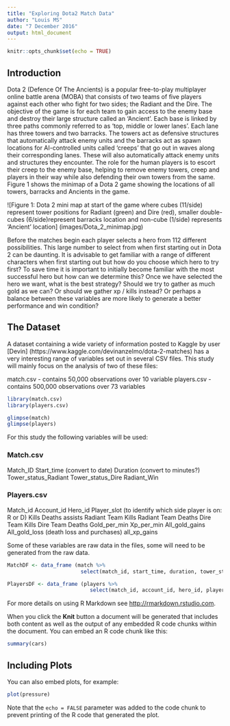 ```yaml
---
title: "Exploring Dota2 Match Data"
author: "Louis MS"
date: "7 December 2016"
output: html_document
---
```


```r
knitr::opts_chunk$set(echo = TRUE)
```

## Introduction

Dota 2 (Defence Of The Ancients) is a popular free-to-play multiplayer online battle arena (MOBA) that consists of two teams of five players against each other who fight for two sides; the Radiant and the Dire.  The objective of the game is for each team to gain access to the enemy base and destroy their large structure called an ‘Ancient’.  Each base is linked by three paths commonly referred to as ‘top, middle or lower lanes’.  Each lane has three towers and two barracks.  The towers act as defensive structures that automatically attack enemy units and the barracks act as spawn locations for AI-controlled units called ‘creeps’ that go out in waves along their corresponding lanes.  These will also automatically attack enemy units and structures they encounter.  The role for the human players is to escort their creep to the enemy base, helping to remove enemy towers, creep and players in their way while also defending their own towers from the same.  Figure 1 shows the minimap of a Dota 2 game showing the locations of all towers, barracks and Ancients in the game.

![Figure 1: Dota 2 mini map at start of the game where cubes (11/side) represent tower positions for Radiant (green) and Dire (red), smaller double-cubes (6/side)represent barracks location and non-cube (1/side) represents ‘Ancient’ location] (images/Dota_2_minimap.jpg)

Before the matches begin each player selects a hero from 112 different possibilities.  This large number to select from when first starting out in Dota 2 can be daunting.  It is advisable to get familiar with a range of different characters when first starting out but how do you choose which hero to try first?  To save time it is important to initially become familiar with the most successful hero but how can we determine this?  Once we have selected the hero we want, what is the best strategy?  Should we try to gather as much gold as we can?  Or should we gather xp / kills instead?  Or perhaps a balance between these variables are more likely to generate a better performance and win condition?

## The Dataset
A dataset containing a wide variety of information posted to Kaggle by user [Devin] (https://www.kaggle.com/devinanzelmo/dota-2-matches) has a very interesting range of variables set out in several CSV files.  This study will mainly focus on the analysis of two of these files:


match.csv 	- contains 50,000 observations over 10 variable
players.csv 	- contains 500,000 observations over 73 variables

```r
library(match.csv)
library(players.csv)

glimpse(match)
glimpse(players)
```

For this study the following variables will be used:

### Match.csv
Match_ID
Start_time (convert to date)
Duration (convert to minutes?)
Tower_status_Radiant
Tower_status_Dire
Radiant_Win


### Players.csv
Match_id
Account_id
Hero_id
Player_slot (to identify which side player is on: R or D)
Kills
Deaths
assists
Radiant Team Kills
Radiant Team Deaths
Dire Team Kills
Dire Team Deaths
Gold_per_min
Xp_per_min
All_gold_gains
All_gold_loss (death loss and purchases)
all_xp_gains

Some of these variables are raw data in the files, some will need to be generated from the raw data.

```r
MatchDF <- data_frame (match %>%
                        select(match_id, start_time, duration, tower_status_radiant, tower_status_dire, radiant_win)))

PlayersDF <- data_frame (players %>%
                           select(match_id, account_id, hero_id, player_slot, kills, deaths, assists, gold_per_min, xp_per_min))

```


For more details on using R Markdown see <http://rmarkdown.rstudio.com>.

When you click the **Knit** button a document will be generated that includes both content as well as the output of any embedded R code chunks within the document. You can embed an R code chunk like this:

```r
summary(cars)
```

## Including Plots

You can also embed plots, for example:

```r
plot(pressure)
```

Note that the `echo = FALSE` parameter was added to the code chunk to prevent printing of the R code that generated the plot.
